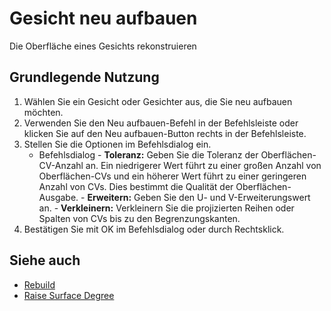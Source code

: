 
# Gesicht neu aufbauen

<Reference shortcut="" command="Rebuild" button="Right of Command Bar" buttonIcon="button-rebuild"/>

Die Oberfläche eines Gesichts rekonstruieren

## Grundlegende Nutzung

1. Wählen Sie ein Gesicht oder Gesichter aus, die Sie neu aufbauen möchten.
2. Verwenden Sie den Neu aufbauen-Befehl in der Befehlsleiste oder klicken Sie auf den Neu aufbauen-Button <ButtonIcon type="button-rebuild"/> rechts in der Befehlsleiste.
3. Stellen Sie die Optionen im Befehlsdialog ein.
    - <Kst>Befehlsdialog</Kst>
          - **Toleranz:** Geben Sie die Toleranz der Oberflächen-CV-Anzahl an. Ein niedrigerer Wert führt zu einer großen Anzahl von Oberflächen-CVs und ein höherer Wert führt zu einer geringeren Anzahl von CVs. Dies bestimmt die Qualität der Oberflächen-Ausgabe.
          - **Erweitern:** Geben Sie den U- und V-Erweiterungswert an.
          - **Verkleinern:** Verkleinern Sie die projizierten Reihen oder Spalten von CVs bis zu den Begrenzungskanten.
5. Bestätigen Sie mit OK im Befehlsdialog oder durch Rechtsklick.

<VideoPlayer fileName="rebuild-face"/>

## Siehe auch
- [Rebuild](rebuild)
- [Raise Surface Degree](raise-surface-degree)